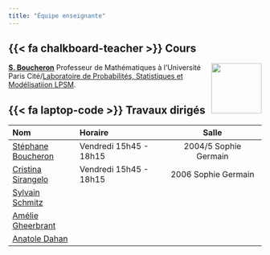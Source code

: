 ```yaml
---
title: "Équipe enseignante"
---
```


## {{< fa chalkboard-teacher >}} Cours 

![](images/team/avatar.jpg){style="float:right;padding: 0 0 0 10px;" fig-alt="Headshot of S. Boucheron" width="100"}

[**S. Boucheron**](http://stephane-v-boucheron.fr/)  Professeur de Mathématiques à l'Université Paris Cité/[Laboratoire de Probabilités, Statistiques et Modélisatiion LPSM](https://www.lpsm.paris).




## {{< fa laptop-code >}} Travaux dirigés

| Nom                | Horaire                  | Salle                       |          
|:-------------------|:-------------------------|:---------------------------:|
| [Stéphane Boucheron](http://stephane-v-boucheron.fr/) | Vendredi  15h45 - 18h15  |  2004/5 Sophie Germain      |
|[Cristina Sirangelo]()| Vendredi  15h45 - 18h15 | 2006 Sophie Germain|
| [Sylvain Schmitz](https://www.irif.fr/en/users/schmitz/index)    |   |    |
| [Amélie Gheerbrant](https://www.irif.fr/~amelie/) | | |
| [Anatole Dahan]()| | |



